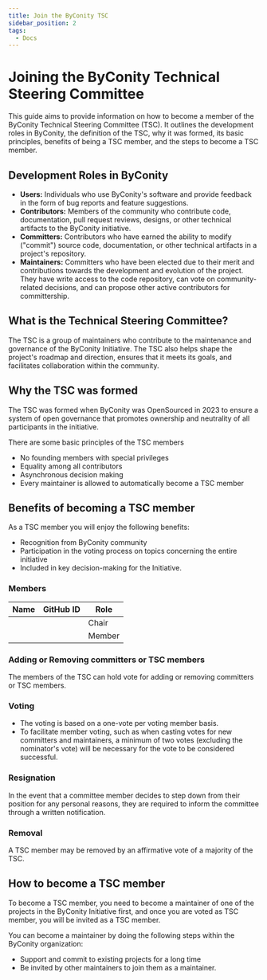 ```yaml
---
title: Join the ByConity TSC
sidebar_position: 2
tags:
  - Docs
---
```


# Joining the ByConity Technical Steering Committee

This guide aims to provide information on how to become a member of the ByConity Technical Steering Committee (TSC).
It outlines the development roles in ByConity, the definition of the TSC, why it was formed, its basic principles,
benefits of being a TSC member, and the steps to become a TSC member.

## Development Roles in ByConity

- **Users:** Individuals who use ByConity's software and provide feedback in the form of bug reports and feature suggestions.
- **Contributors:** Members of the community who contribute code, documentation, pull request reviews, designs,
  or other technical artifacts to the ByConity initiative.
- **Committers:** Contributors who have earned the ability to modify ("commit") source code, documentation,
  or other technical artifacts in a project's repository.
- **Maintainers:** Committers who have been elected due to their merit and contributions towards the development and evolution of the project.
  They have write access to the code repository, can vote on community-related decisions, and can propose other active contributors for committership.

## What is the Technical Steering Committee?

The TSC is a group of maintainers who contribute to the maintenance and governance of the ByConity Initiative.
The TSC also helps shape the project's roadmap and direction, ensures that it meets its goals, and facilitates
collaboration within the community.

## Why the TSC was formed

The TSC was formed when ByConity was OpenSourced in 2023 to ensure a system of open governance that promotes ownership
and neutrality of all participants in the initiative.

There are some basic principles of the TSC members

- No founding members with special privileges
- Equality among all contributors
- Asynchronous decision making
- Every maintainer is allowed to automatically become a TSC member

## Benefits of becoming a TSC member

As a TSC member you will enjoy the following benefits:

- Recognition from ByConity community
- Participation in the voting process on topics concerning the entire initiative
- Included in key decision-making for the Initiative.

### Members

| Name | GitHub ID | Role   |
| ---- | --------- | ------ |
|      |           | Chair  |
|      |           | Member |

### Adding or Removing committers or TSC members

The members of the TSC can hold vote for adding or removing committers or TSC members.

### Voting

- The voting is based on a one-vote per voting member basis.
- To facilitate member voting, such as when casting votes for new committers and maintainers, a minimum of two votes (excluding the nominator's vote) will be necessary for the vote to be considered successful.

### Resignation

In the event that a committee member decides to step down from their position for any personal reasons, they are required to inform the committee through a written notification.

### Removal

A TSC member may be removed by an affirmative vote of a majority of the TSC.

## How to become a TSC member

To become a TSC member, you need to become a maintainer of one of the projects in the ByConity Initiative first, and once you are voted as TSC member, you will be invited as a TSC member.

You can become a maintainer by doing the following steps within the ByConity organization:

- Support and commit to existing projects for a long time
- Be invited by other maintainers to join them as a maintainer.
